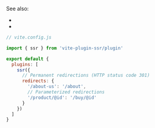 
See also:

- <Link href="/redirect" noBreadcrumb={true} />
- <Link href="/render" noBreadcrumb={true} />

```js
// vite.config.js

import { ssr } from 'vite-plugin-ssr/plugin'

export default {
  plugins: [
    ssr({
      // Permanent redirections (HTTP status code 301)
      redirects: {
        '/about-us': '/about',
        // Parameterized redirections
        '/product/@id': '/buy/@id'
      }
    })
  ]
}
```
